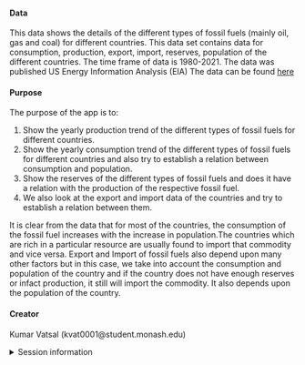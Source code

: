 
#### Data

This data shows the details of the different types of fossil fuels (mainly oil, gas and coal) for different countries.
This data set contains data for consumption, production, export, import, reserves, population of the different countries. 
The time frame of data is 1980-2021.
The data was published US Energy Information Analysis (EIA) 
The data can be found [here](https://ourworldindata.org/explorers/natural-resources)


#### Purpose

The purpose of the app is to:

1. Show the yearly production trend of the different types of fossil fuels for different countries.
2. Show the yearly consumption trend of the different types of fossil fuels for different countries and also try to establish a relation between consumption and population.
3. Show the reserves of the different types of fossil fuels and does it have a relation with the production of the respective fossil fuel. 
4. We also look at the export and import data of the countries and try to establish a relation between them.

It is clear from the data that for most of the countries, the consumption of the fossil fuel increases with the increase in population.The countries which are rich in a particular resource are usually found to import that commodity and vice versa. Export and Import of fossil fuels also depend upon many other factors but in this case, we take into account the consumption and population of the country and if the country does not have enough reserves or infact production, it still will import the commodity.
It also depends upon the population of the country.

#### Creator

Kumar Vatsal (kvat0001@student.monash.edu)

<details>
<summary>Session information</summary>
```r
sessioninfo::session_info()
```
</details>
